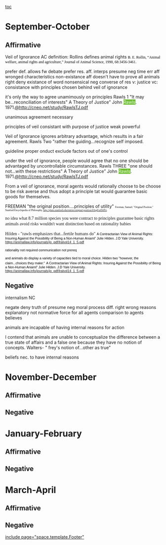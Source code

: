 [[toc]]
=September-October= 
==Affirmative== 
Veil of Ignorance AC
definition:
Rollins defines animal rights
<span style="color: black; font-family: 'Times New Roman'; font-size: 9pt;">B. E. Rollin, “Animal welfare, animal rights and agriculture,” Journal of Animal Science, 1990, 68:3456-3461.</span>

prefer def. allows fw debate
prefer res. aff. interps
presume neg time
err aff wronged
characteristics non-existance
aff doesn't have to prove all animals right
deny existance of word nonsensical
neg converse of res
v: justice
vc: consistance with principles chosen behind veil of ignorance

it's only the way to agree unamimously on principles Rawls 1 "It may be...reconciliation of interests"
A Theory of Justice” John <span class="il" style="background-color: #70bd36; color: #eeffe2;">Rawls</span>. 1971.<span style="color: #112508;">[[@http://cneo.net/study/RawlsTJ.pdf]]</span>

unanimous agreement necessary

principles of veil consistant with purpose of justice weak powerful

Veil of Ignorance ignores arbitrary advantage, which results in a fair agreement. Rawls Two "rather the guiding...recognize self imposed.

guideline proper onduct exclude factors out of one's control

under the veil of ignorance, people would agree that no one should be advantaged by uncontrollable circumstances.
Rawls THREE "one should not...with these restrictions"
A Theory of Justice” John <span class="il" style="background-color: #70bd36; color: #eeffe2;">Rawls</span>. 1971.<span style="color: #112508;">[[@http://cneo.net/study/RawlsTJ.pdf]]</span>

From a veil of ignorance, moral agents would rationally choose to be choose to be risk averse and thus adopt a principle tat would guarantee basic goods for themselves.

FREEMAN "the original position....principles of utility"
<span style="color: windowtext; font-family: 'Times New Roman'; font-size: 6pt;">Freeman, Samuel. "Original Position." Stanford Encyclopedia of Philosophy. [[http://plato.stanford.edu/entries/original-position/#ArgForDifPri|http://plato.stanford.edu/entries/original-position/#ArgForDifPri]].</span>

<span style="font-family: 'Times New Roman';">no idea what 8.7 million species you were </span>
<span style="font-family: 'Times New Roman';">contract to principles guarantee basic rights</span>
<span style="font-family: 'Times New Roman';">animals avoid risks</span>
<span style="font-family: 'Times New Roman';">wouldn't want distinction based on rationality babies </span>


<span style="font-family: 'Times New Roman';">Hilden - "rawls emphasizes that...fertile humans do"</span>
<span style="color: black; font-family: Arial; font-size: 8pt;">A Contractarian View of Animal Rights: Insuring Against the Possibility of Being a Non-Human Aniaml” Julie Hilden. J.D Yale University. https://animallaw.info/journals/jo_pdf/lralvol14_1_5.pdf</span>

<span style="color: black; font-family: Arial; font-size: 8pt;">rationality not required </span>
<span style="color: black; font-family: Arial; font-size: 8pt;">communication not prereq </span>

<span style="color: black; font-family: Arial; font-size: 8pt;">and animals do display a variety of capacities tied to moral choice. Hilden two "however, the claim...choices they make:"</span>
<span style="color: black; font-family: Arial; font-size: 8pt;">A Contractarian View of Animal Rights: Insuring Against the Possibility of Being a Non-Human Aniaml” Julie Hilden. J.D Yale University. https://animallaw.info/journals/jo_pdf/lralvol14_1_5.pdf</span>





==Negative== 

internalism NC

negate deny truth of
presume neg
moral process diff. right wrong
reasons explanatory
not normative force for all agents
comparison to agents believes

animals are incapable of having internal reasons for action

I contend that animals are unable to conceptualize the difference between a true state of affairs and a false one because they have no notion of concepts. Walters- " frey's notion of...other as true"

beliefs nec. to have internal reasons



=November-December= 
==Affirmative== 
==Negative== 

=January-February= 
==Affirmative== 
==Negative== 

=March-April= 
==Affirmative== 
==Negative== 

[[include page="space.template.Footer"]]
